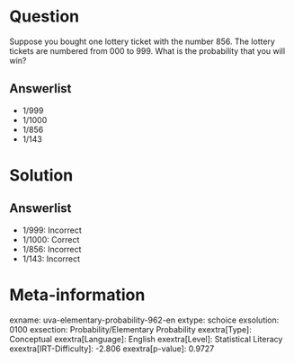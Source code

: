Question
========

Suppose you bought one lottery ticket with the number 856. The lottery tickets are numbered from 000 to 999. What is the probability that you will win?

Answerlist
----------

* 1/999
* 1/1000
* 1/856
* 1/143

Solution
========

Answerlist
----------

* 1/999: Incorrect
* 1/1000: Correct
* 1/856: Incorrect
* 1/143: Incorrect

Meta-information
================
exname: uva-elementary-probability-962-en
extype: schoice
exsolution: 0100
exsection: Probability/Elementary Probability
exextra[Type]: Conceptual
exextra[Language]: English
exextra[Level]: Statistical Literacy
exextra[IRT-Difficulty]: -2.806
exextra[p-value]: 0.9727
